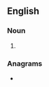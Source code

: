 ==English==

===Noun===
{{head|en|noun form}}

# {{plural of|en|bottler}}

===Anagrams===
* {{anagrams|en|a=belorstt|blotters}}